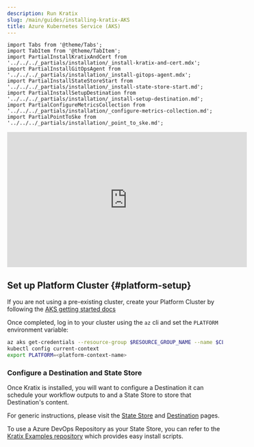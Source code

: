 ```yaml
---
description: Run Kratix
slug: /main/guides/installing-kratix-AKS
title: Azure Kubernetes Service (AKS)
---
```


```mdx-code-block
import Tabs from '@theme/Tabs';
import TabItem from '@theme/TabItem';
import PartialInstallKratixAndCert from '../../../_partials/installation/_install-kratix-and-cert.mdx';
import PartialInstallGitOpsAgent from '../../../_partials/installation/_install-gitops-agent.mdx';
import PartialInstallStateStoreStart from  '../../../_partials/installation/_install-state-store-start.md';
import PartialInstallSetupDestination from '../../../_partials/installation/_install-setup-destination.md';
import PartialConfigureMetricsCollection from '../../../_partials/installation/_configure-metrics-collection.md';
import PartialPointToSke from '../../../_partials/installation/_point_to_ske.md';
```

<PartialPointToSke />

<div style={{"text-align":"center"}}>
<iframe width="560" height="315" src="https://www.youtube.com/embed/pj_AEaPdJjg?si=lMNRpuFCf69EexNt" title="YouTube video player" frameborder="0" allow="accelerometer; autoplay; clipboard-write; encrypted-media; gyroscope; picture-in-picture" allowfullscreen></iframe>
</div>

## Set up Platform Cluster {#platform-setup}

If you are not using a pre-existing cluster, create your Platform Cluster by
following the [AKS getting started docs](https://learn.microsoft.com/en-us/azure/aks/learn/quick-kubernetes-deploy-portal?tabs=azure-cli)

Once completed, log in to your cluster using the `az` cli and set the `PLATFORM` environment
variable:

```bash
az aks get-credentials --resource-group $RESOURCE_GROUP_NAME --name $CLUSTER_NAME
kubectl config current-context
export PLATFORM=<platform-context-name>
```


<PartialInstallKratixAndCert />

### Configure a Destination and State Store

Once Kratix is installed, you will want to configure a Destination it can schedule your
workflow outputs to and a State Store to store that Destination's content.

For generic instructions, please visit the [State Store](https://docs.kratix.io/main/reference/statestore/intro)
and [Destination](https://docs.kratix.io/main/reference/destinations/intro) pages.

To use a Azure DevOps Repository as your State Store, you can refer to the [Kratix Examples repository](https://github.com/syntasso/kratix-examples) which provides easy
install scripts.

<PartialConfigureMetricsCollection />
